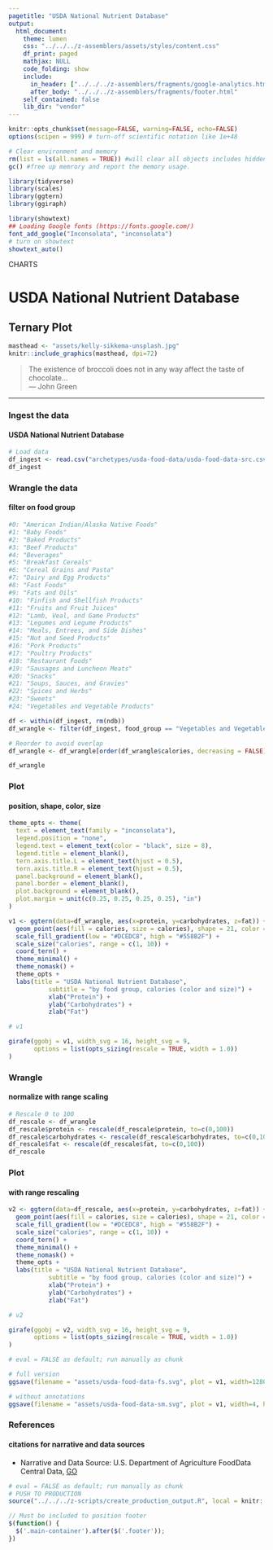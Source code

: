 ```yaml
---
pagetitle: "USDA National Nutrient Database"
output:
  html_document:
    theme: lumen
    css: "../../../z-assemblers/assets/styles/content.css"
    df_print: paged
    mathjax: NULL
    code_folding: show
    include:
      in_header: ["../../../z-assemblers/fragments/google-analytics.html", "../../../z-assemblers/fragments/header.html"]
      after_body: "../../../z-assemblers/fragments/footer.html"
    self_contained: false
    lib_dir: "vendor"
---
```


```r

knitr::opts_chunk$set(message=FALSE, warning=FALSE, echo=FALSE)
options(scipen = 999) # turn-off scientific notation like 1e+48

# Clear environment and memory
rm(list = ls(all.names = TRUE)) #will clear all objects includes hidden objects.
gc() #free up memrory and report the memory usage.

library(tidyverse)
library(scales)
library(ggtern)
library(ggiraph)

library(showtext)
## Loading Google fonts (https://fonts.google.com/)
font_add_google("Inconsolata", "inconsolata")
# turn on showtext
showtext_auto()

```

<div class="activity">
CHARTS
</div>

# USDA National Nutrient Database
## Ternary Plot

```r

masthead <- "assets/kelly-sikkema-unsplash.jpg"
knitr::include_graphics(masthead, dpi=72)

```

> The existence of broccoli does not in any way affect the taste of chocolate...\
--- John Green 

***

### Ingest the data
#### USDA National Nutrient Database

```r

# Load data
df_ingest <- read.csv("archetypes/usda-food-data/usda-food-data-src.csv", header = TRUE, stringsAsFactors = TRUE)
df_ingest

```

### Wrangle the data
#### filter on food group

```r

#0: "American Indian/Alaska Native Foods"
#1: "Baby Foods"
#2: "Baked Products"
#3: "Beef Products"
#4: "Beverages"
#5: "Breakfast Cereals"
#6: "Cereal Grains and Pasta"
#7: "Dairy and Egg Products"
#8: "Fast Foods"
#9: "Fats and Oils"
#10: "Finfish and Shellfish Products"
#11: "Fruits and Fruit Juices"
#12: "Lamb, Veal, and Game Products"
#13: "Legumes and Legume Products"
#14: "Meals, Entrees, and Side Dishes"
#15: "Nut and Seed Products"
#16: "Pork Products"
#17: "Poultry Products"
#18: "Restaurant Foods"
#19: "Sausages and Luncheon Meats"
#20: "Snacks"
#21: "Soups, Sauces, and Gravies"
#22: "Spices and Herbs"
#23: "Sweets"
#24: "Vegetables and Vegetable Products"

df <- within(df_ingest, rm(ndb))
df_wrangle <- filter(df_ingest, food_group == "Vegetables and Vegetable Products")

# Reorder to avoid overlap
df_wrangle <- df_wrangle[order(df_wrangle$calories, decreasing = FALSE),]

df_wrangle

```


### Plot
#### position, shape, color, size


```r

theme_opts <- theme(
  text = element_text(family = "inconsolata"), 
  legend.position = "none",
  legend.text = element_text(color = "black", size = 8),
  legend.title = element_blank(),
  tern.axis.title.L = element_text(hjust = 0.5),
  tern.axis.title.R = element_text(hjust = 0.5),
  panel.background = element_blank(),
  panel.border = element_blank(),
  plot.background = element_blank(),
  plot.margin = unit(c(0.25, 0.25, 0.25, 0.25), "in")
)

v1 <- ggtern(data=df_wrangle, aes(x=protein, y=carbohydrates, z=fat)) + 
  geom_point(aes(fill = calories, size = calories), shape = 21, color = "#ffffff", alpha = 0.7) + 
  scale_fill_gradient(low = "#DCEDC8", high = "#558B2F") +
  scale_size("calories", range = c(1, 10)) +
  coord_tern() +
  theme_minimal() +
  theme_nomask() +
  theme_opts +
  labs(title = "USDA National Nutrient Database", 
           subtitle = "by food group, calories (color and size)") +
           xlab("Protein") + 
           ylab("Carbohydrates") +
           zlab("Fat")

# v1

girafe(ggobj = v1, width_svg = 16, height_svg = 9,
       options = list(opts_sizing(rescale = TRUE, width = 1.0))
)

```


### Wrangle
#### normalize with range scaling


```r

# Rescale 0 to 100
df_rescale <- df_wrangle
df_rescale$protein <- rescale(df_rescale$protein, to=c(0,100))
df_rescale$carbohydrates <- rescale(df_rescale$carbohydrates, to=c(0,100))
df_rescale$fat <- rescale(df_rescale$fat, to=c(0,100))
df_rescale

```


### Plot
#### with range rescaling


```r

v2 <- ggtern(data=df_rescale, aes(x=protein, y=carbohydrates, z=fat)) + 
  geom_point(aes(fill = calories, size = calories), shape = 21, color = "#ffffff", alpha = 0.7) + 
  scale_fill_gradient(low = "#DCEDC8", high = "#558B2F") +
  scale_size("calories", range = c(1, 10)) +
  coord_tern() +
  theme_minimal() +
  theme_nomask() +
  theme_opts +
  labs(title = "USDA National Nutrient Database", 
           subtitle = "by food group, calories (color and size)") +
           xlab("Protein") + 
           ylab("Carbohydrates") +
           zlab("Fat")

# v2

girafe(ggobj = v2, width_svg = 16, height_svg = 9,
       options = list(opts_sizing(rescale = TRUE, width = 1.0))
)

```



```r

# eval = FALSE as default; run manually as chunk

# full version
ggsave(filename = "assets/usda-food-data-fs.svg", plot = v1, width=1280/72, height=720/72)

# without annotations
ggsave(filename = "assets/usda-food-data-sm.svg", plot = v1, width=4, height=2.25)

```

### References
#### citations for narrative and data sources

* Narrative and Data Source: U.S. Department of Agriculture FoodData Central Data, [GO](https://fdc.nal.usda.gov/download-datasets.html){target="_blank"}


```r

# eval = FALSE as default; run manually as chunk
# PUSH TO PRODUCTION
source("../../../z-scripts/create_production_output.R", local = knitr::knit_global())

```



```js

// Must be included to position footer
$(function() {
  $('.main-container').after($('.footer'));
})

```

